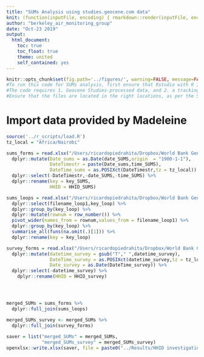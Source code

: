 ```yaml
---
title: "SUMs Analysis using studies.geocene.com data"
knit: (function(inputFile, encoding) { rmarkdown::render(inputFile, encoding = encoding, output_file = paste0(substr(inputFile,1,nchar(inputFile)-31),'Results/hhid_investigation_',Sys.Date(),'.html')) })
author: "berkeley_air_monitoring_group"
date: "Oct-23 2019"
output:
  html_document:
    toc: true
    toc_float: true
    theme: united
    self_contained: yes
---
```


```r
knitr::opts_chunk$set(fig.path='../figures/', warning=FALSE, message=FALSE, cache=FALSE)
#To run this code for SUMs analysis, first ensure that Rstudio with R 3.3.2 or later is installed.
#The code requires 1. Geocene Studies-processed data, and 2. a tracking data Excel sheet
#Ensure that the files are located in the right locations, as per the SUMs Analysis Training Guide (https://www.dropbox.com/s/wcykl2wsb67tuux/SUMSAnalysisBATraining.pdf?dl=0)
```

# Import data provided by Madeleine

```r

source('../r_scripts/load.R')
tz_local = "Africa/Nairobi"

sums_forms = read.xlsx("/Users/ricardopiedrahita/Dropbox/World Bank Gender Cobenefits/Data Analysis cscb/HHIDSurveySUMsMatch_vF.xlsx",sheet = "Sheet1") %>% 
  dplyr::mutate(Date_sums = as.Date(date_SUMS,origin  = "1900-1-1"),
                DateTimestr = paste(Date_sums,time_SUMS),
                DateTime_sums = as.POSIXct(DateTimestr,tz = tz_local)) %>% 
  dplyr::select(-DateTimestr,-date_SUMS,-time_SUMS) %>% 
  dplyr::rename(key = key_SUMS,
                HHID = HHID_SUMS)

sums_loops = read.xlsx("/Users/ricardopiedrahita/Dropbox/World Bank Gender Cobenefits/Data Analysis cscb/HHIDSurveySUMsMatch_vF.xlsx",sheet = "Sheet2") %>% 
  dplyr::select(filename_loop1,key_loop) %>% 
  dplyr::group_by(key_loop) %>% 
  dplyr::mutate(rownum = row_number()) %>% 
  pivot_wider(names_from = rownum,values_from = filename_loop1) %>% 
  dplyr::group_by(key_loop) %>% 
  summarise_all(funs(na.omit(.)[1])) %>% 
  dplyr::rename(key = key_loop)

survey_forms = read.xlsx("/Users/ricardopiedrahita/Dropbox/World Bank Gender Cobenefits/Data Analysis cscb/HHIDSurveySUMsMatch_vF.xlsx",sheet = "Sheet3") %>% 
  dplyr::mutate(datetime_survey = gsub("T"," ",datetime_survey),
                DateTime_survey = as.POSIXct(datetime_survey,tz = tz_local),
                Date_survey = as.Date(DateTime_survey)) %>% 
  dplyr::select(-datetime_survey) %>% 
    dplyr::rename(HHID = HHID_survey)




merged_SUMs = sums_forms %>% 
  dplyr::full_join(sums_loops) 

merged_SUMs_survey <- merged_SUMs %>% 
  dplyr::full_join(survey_forms)
  
saver = list("merged_SUMs" = merged_SUMs,
             "merged_SUMs_survey" = merged_SUMs_survey)
openxlsx::write.xlsx(saver, file = paste0("../Results/HHID investigation ",format(now(),"%d-%b-%y"),".xlsx"))

  

```